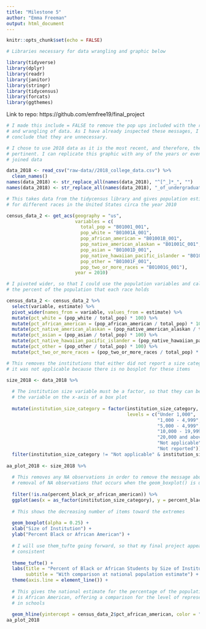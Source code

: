```yaml
---
title: "Milestone 5"
author: "Emma Freeman"
output: html_document
---
```


```r
knitr::opts_chunk$set(echo = FALSE)

# Libraries necessary for data wrangling and graphic below 

library(tidyverse)
library(dplyr)
library(readr)
library(janitor)
library(stringr)
library(tidycensus)
library(forcats)
library(ggthemes)
```

Link to repo: https://github.com/emfree19/final_project


```r

# I made this include = FALSE to remove the pop ups included with the reading 
# and wrangling of data. As I have already inspected these messages, I can now
# conclude that they are unnecessary. 

# I chose to use 2018 data as it is the most recent, and therefore, the most
# pertinent. I can replicate this graphic with any of the years or even with the
# joined data

data_2018 <- read_csv("raw-data//2018_college_data.csv") %>%
  clean_names()
names(data_2018) <- str_replace_all(names(data_2018), "^[^_]*_", "")
names(data_2018) <- str_replace_all(names(data_2018), "_of_undergraduate_enrollment_that_are", "")

# This takes data from the tidycensus library and gives population estimates 
# for different races in the United States circa the year 2010

census_data_2 <- get_acs(geography = "us", 
                         variables = c(
                           total_pop = "B01001_001",
                           pop_white = "B01001A_001",
                           pop_african_american = "B01001B_001",
                           pop_native_american_alaskan = "B01001C_001",
                           pop_asian = "B01001D_001",
                           pop_native_hawaiian_pacific_islander = "B01001E_001",
                           pop_other = "B01001F_001",
                           pop_two_or_more_races = "B01001G_001"),
                         year = 2010) 

# I pivoted wider, so that I could use the population variables and calculate
# the percent of the population that each race holds 

census_data_2 <- census_data_2 %>%
  select(variable, estimate) %>%
  pivot_wider(names_from = variable, values_from = estimate) %>%
  mutate(pct_white = (pop_white / total_pop) * 100) %>%
  mutate(pct_african_american = (pop_african_american / total_pop) * 100) %>%
  mutate(pct_native_american_alaskan = (pop_native_american_alaskan / total_pop) * 100) %>%
  mutate(pct_asian = (pop_asian / total_pop) * 100) %>%
  mutate(pct_native_hawaiian_pacific_islander = (pop_native_hawaiian_pacific_islander / total_pop) * 100) %>%
  mutate(pct_other = (pop_other / total_pop) * 100) %>%
  mutate(pct_two_or_more_races = (pop_two_or_more_races / total_pop) * 100)
```

```r

# This removes the institutions that either did not report a size category or 
# it was not applicable because there is no bosplot for these items 

size_2018 <- data_2018 %>%
  
  # The institution size variable must be a factor, so that they can be used as
  # the variable on the x-axis of a box plot
  
  mutate(institution_size_category = factor(institution_size_category,
                                            levels = c("Under 1,000",
                                                       "1,000 - 4,999",
                                                       "5,000 - 4,999", 
                                                       "10,000 - 19,999",
                                                       "20,000 and above",
                                                       "Not applicable",
                                                       "Not reported"))) %>%
  filter(institution_size_category != "Not applicable" & institution_size_category != "Not reported") 
  
aa_plot_2018 <- size_2018 %>%
  
  # This removes any NA observations in order to remove the message about the
  # removal of NA observations that occurs when the geom_boxplot() is used
  
  filter(!is.na(percent_black_or_african_american)) %>%
  ggplot(aes(x = as_factor(institution_size_category), y = percent_black_or_african_american)) +
  
  # This shows the decreasing number of items toward the extremes 
  
  geom_boxplot(alpha = 0.25) +
  xlab("Size of Institution") + 
  ylab("Percent Black or African American") +
  
  # I will use them_tufte going forward, so that my final project appears 
  # consistent
  
  theme_tufte() + 
  labs(title = "Percent of Black or African Students by Size of Institution",
       subtitle = "With comparison at national population estimate") +
  theme(axis.line = element_line()) +
  
  # This gives the national estimate for the percentage of the population that 
  # is African American, offering a comparison for the level of representation 
  # in schools 
  
  geom_hline(yintercept = census_data_2$pct_african_american, color = "red")
aa_plot_2018
```

